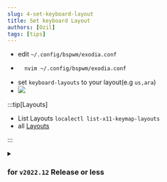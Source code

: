 ```yaml
---
slug: 4-set-keyboard-layout
title: Set keyboard Layout
authors: [Ozil]
tags: [tips]
---
```


- edit `~/.config/bspwm/exodia.conf`
- ```bash
    nvim ~/.config/bspwm/exodia.conf
    ```
- set `keyboard-layouts` to your layout(e.g `us,ara`)
- ![](/img/tips/keyboardLayouts/0.png)

:::tip[Layouts]

- List Layouts `localectl list-x11-keymap-layouts`
- all [Layouts](https://en.wikipedia.org/wiki/ISO_3166-1#Officially_assigned_code_elements)

:::

<details>
    <summary><h3> for <code>v2022.12</code> Release or less </h3></summary>

![](/img/tips/keyboardLayouts/en.png) ![](/img/tips/keyboardLayouts/ar.png)

- edit `bspwmrc`

- ```bash
        nvim ~/.config/bspwm/bspwmrc
    ```

- add

- ```bash
    # ----- set keyboard Layout ----- #
    setxkbmap -layout us,ar  # add 'us,ar' #
    setxkbmap -option 'grp:alt_shift_toggle'  # Alt+Shift -> switch layout #
  ```

- replace `us`, `ar` to your language

</details>